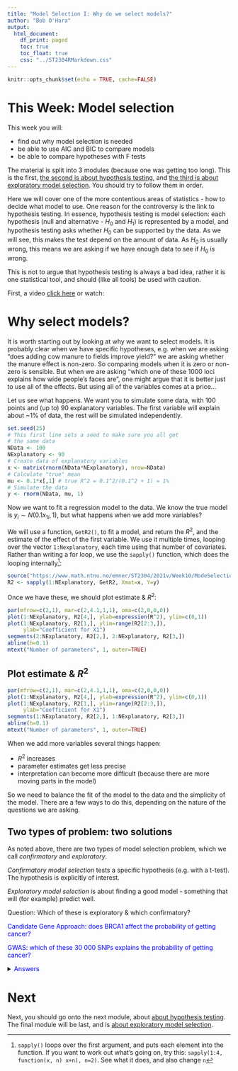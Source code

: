 ```yaml
---
title: "Model Selection I: Why do we select models?"
author: "Bob O'Hara"
output:
  html_document:
    df_print: paged
    toc: true
    toc_float: true
    css: "../ST2304RMarkdown.css"
---
```


```r
knitr::opts_chunk$set(echo = TRUE, cache=FALSE)
```

# This Week: Model selection

This week you will:

- find out why model selection is needed
- be able to use AIC and BIC to compare models
- be able to compare hypotheses with F tests

The material is split into 3 modules (because one was getting too long). This is the first, [the second is about hypothesis testing](Lecture10PartBModule.html),  and [the third is about exploratory model selection](Lecture10PartCModule.html). You should try to follow them in order.

<!---
By the end of the lecture the students should:
- know why model selection is needed
- be able to use AIC to compare models
- be able to compare hypotheses with F tests

By the end of the practical the students should be able to 
- compare models with anova() and AIC

--->

Here we will cover one of the more contentious areas of statistics - how to decide what model to use. One reason for the controversy is the link to hypothesis testing. In essence, hypothesis testing is model selection: each hypothesis (null and alternative - $H_0$ and $H_1$) is represented by a model, and hypothesis testing asks whether $H_0$ can be supported by the data. As we will see, this makes the test depend on the amount of data. As $H_0$ is usually wrong, this means we are asking if we have enough data to see if $H_0$ is wrong.

This is not to argue that hypothesis testing is always a bad idea, rather it is one statistical tool, and should (like all tools) be used with caution.

First, a video
[click here](https://ntnu.cloud.panopto.eu/Panopto/Pages/Viewer.aspx?id=37f6643c-692f-45d4-9819-aceb0107ad61) or watch:

<!---
<iframe src="https://ntnu.cloud.panopto.eu/Panopto/Pages/Embed.aspx?id=37f6643c-692f-45d4-9819-aceb0107ad61&autoplay=false&offerviewer=true&showtitle=true&showbrand=false&start=0&interactivity=all" height="405" width="720" style="border: 1px solid #464646;" allowfullscreen allow="autoplay"></iframe>
--->

# Why select models? 

It is worth starting out by looking at why we want to select models. It is probably clear when we have specific hypotheses, e.g. when we are asking "does adding cow manure to fields improve yield?" we are asking whether the manure effect is non-zero. So comparing models when it is zero or non-zero is sensible. But when we are asking "which one of these 1000 loci explains how wide people's faces are", one might argue that it is better just to use all of the effects. But using all of the variables comes at a price...

Let us see what happens. We want you to simulate some data, with 100 points and (up to) 90 explanatory variables. The first variable will explain about ~1% of data, the rest will be simulated independently.

```r
set.seed(25)
# This first line sets a seed to make sure you all get 
# the same data
NData <- 100 
NExplanatory <- 90
# Create data of explanatory variables
x <- matrix(rnorm(NData*NExplanatory), nrow=NData)
# Calculate "true" mean
mu <- 0.1*x[,1] # true R^2 = 0.1^2/(0.1^2 + 1) = 1%
# Simulate the data
y <- rnorm(NData, mu, 1)
```

Now we want to fit a regression model to the data. We know the true model is $y_i \sim N(0.1x_{1i}, 1)$, but what happens when we add more variables?

We will use a function, `GetR2()`, to fit a model, and return the $R^2$, and the estimate of the effect of the first variable. We use it multiple times, looping over the vector `1:Nexplanatory`, each time using that number of covariates. Rather than writing a for loop, we use the `sapply()` function, which does the looping internally^[`sapply()` loops over the first argument, and puts each element into the function. If you want to work out what's going on, try this: `sapply(1:4, function(x, n) x+n), n=2)`. See what it does, and also change `n`]:

```r
source("https://www.math.ntnu.no/emner/ST2304/2021v/Week10/ModeSelectionFunctions.R")
R2 <- sapply(1:NExplanatory, GetR2, Xmat=x, Y=y)

```

Once we have these, we should plot estimate & $R^2$:

```r
par(mfrow=c(2,1), mar=c(2,4.1,1,1), oma=c(2,0,0,0))
plot(1:NExplanatory, R2[4,], ylab=expression(R^2), ylim=c(0,1))
plot(1:NExplanatory, R2[1,], ylim=range(R2[2:3,]),
     ylab="Coefficient for X1")
segments(2:NExplanatory, R2[2,], 2:NExplanatory, R2[3,])
abline(h=0.1)
mtext("Number of parameters", 1, outer=TRUE) 

```

## Plot estimate & $R^2$

```r
par(mfrow=c(2,1), mar=c(2,4.1,1,1), oma=c(2,0,0,0))
plot(1:NExplanatory, R2[4,], ylab=expression(R^2), ylim=c(0,1))
plot(1:NExplanatory, R2[1,], ylim=range(R2[2:3,]),
     ylab="Coefficient for X1")
segments(1:NExplanatory, R2[2,], 1:NExplanatory, R2[3,])
abline(h=0.1)
mtext("Number of parameters", 1, outer=TRUE) 

```

When we add more variables several things happen:

- $R^2$ increases
- parameter estimates get less precise
- interpretation can become more difficult (because there are more moving parts in the model)

So we need to balance the fit of the model to the data and the simplicity of the model. There are a few ways to do this, depending on the nature of the questions we are asking.

## Two types of problem: two solutions

As noted above, there are two types of model selection problem, which we call *confirmatory* and *exploratory*.

*Confirmatory model selection* tests a specific hypothesis (e.g. with a t-test). The hypothesis is explicitly of interest.

*Exploratory model selection* is about finding a good model - something that will (for example) predict well. 

Question: Which of these is exploratory & which confirmatory?

<span style="color:blue">Candidate Gene Approach: does BRCA1 affect the probability of getting cancer?</span>

<span style="color:blue">GWAS: which of these 30 000 SNPs explains the probability of getting cancer?</span>

<details><summary><span style="color:blue">Answers</span></summary>

*(1) Candidate Gene Approach: does BRCA1 affect the probability of getting cancer?*

This is **confirmatory**. Whe have a definite hypotehsis: that BRCA1 affects the risk of getting breast cancer, so we want to confirm if that hypothesis is correct.

*GWAS: which of these 30 000 SNPs explains the probability of getting cancer?*

This is **exploratory**: we are exploring the possibilities that one of the SNPs is closely linked to a region of the genome that affects breast cancer risk.


</details>


# Next

Next, you should go onto the next module, about [about hypothesis testing](Lecture10PartBModule.html). The final module will be last, and is [about exploratory model selection](Lecture10PartCModule.html).
